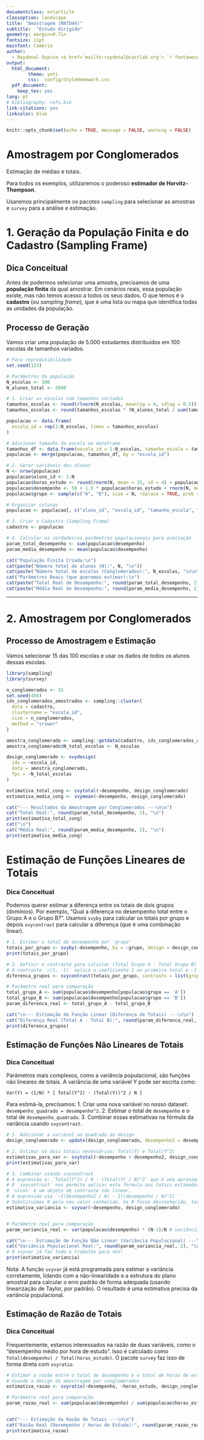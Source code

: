 ```yaml
---
documentclass: extarticle
classoption: landscape
title: "Amostragem (MATD44)"
subtitle:  "Estudo dirigido"
geometry: margin=0.7in
fontsize: 11pt
mainfont: Cambria
author: 
  - Raydonal Ospina <a href='mailto:raydonal@castlab.org'> `r fontawesome::fa(name = 'envelope-circle-check', fill = 'darkgreen')`</a>
output: 
  html_document: 
        theme: yeti
        css:  config/StyleHomework.css
  pdf_document: 
    keep_tex: yes
lang: pt
# bibliography: refs.bib
link-citations: yes
linkcolor: blue
---
```



```r
knitr::opts_chunk$set(echo = TRUE, message = FALSE, warning = FALSE)
```

# Amostragem por Conglomerados

Estimação de médias e totais.

Para todos os exemplos, utilizaremos o poderoso **estimador de Horvitz-Thompson**. 


Usaremos principalmente os pacotes `sampling` para selecionar as amostras e `survey` para a análise e estimação.

# 1. Geração da População Finita e do Cadastro (Sampling Frame)

## Dica Conceitual

Antes de podermos selecionar uma amostra, precisamos de uma **população finita** da qual amostrar. Em cenários reais, essa população existe, mas não temos acesso a todos os seus dados. O que temos é o **cadastro** (ou *sampling frame*), que é uma lista ou mapa que identifica todas as unidades da população.

## Processo de Geração

Vamos criar uma população de 5.000 estudantes distribuídos em 100 escolas de tamanhos variados.

```r
# Para reprodutibilidade
set.seed(123)

# Parâmetros da população
N_escolas <- 100
N_alunos_total <- 5000

# 1. Criar as escolas com tamanhos variados
tamanhos_escolas <- round(rlnorm(N_escolas, meanlog = 4, sdlog = 0.5))
tamanhos_escolas <- round(tamanhos_escolas * (N_alunos_total / sum(tamanhos_escolas))) # Ajustar para o total

populacao <- data.frame(
  escola_id = rep(1:N_escolas, times = tamanhos_escolas)
)

# Adicionar tamanho da escola ao dataframe
tamanhos_df <- data.frame(escola_id = 1:N_escolas, tamanho_escola = tamanhos_escolas)
populacao <- merge(populacao, tamanhos_df, by = "escola_id")

# 2. Gerar variáveis dos alunos
N <- nrow(populacao)
populacao$aluno_id <- 1:N
populacao$horas_estudo <- round(rnorm(N, mean = 15, sd = 4) + populacao$escola_id * 0.05, 1)
populacao$desempenho <- 50 + 1.5 * populacao$horas_estudo + rnorm(N, mean = 0, sd = 8)
populacao$grupo <- sample(c("A", "B"), size = N, replace = TRUE, prob = c(0.6, 0.4))

# Organizar colunas
populacao <- populacao[, c("aluno_id", "escola_id", "tamanho_escola", "grupo", "horas_estudo", "desempenho")]

# 3. Criar o Cadastro (Sampling Frame)
cadastro <- populacao

# 4. Calcular os verdadeiros parâmetros populacionais para avaliação
param_total_desempenho <- sum(populacao$desempenho)
param_media_desempenho <- mean(populacao$desempenho)

cat("População Finita Criada:\n")
cat(paste("Número total de alunos (N):", N, "\n"))
cat(paste("Número total de escolas (Conglomerados):", N_escolas, "\n\n"))
cat("Parâmetros Reais (que queremos estimar):\n")
cat(paste("Total Real de Desempenho:", round(param_total_desempenho, 2), "\n"))
cat(paste("Média Real de Desempenho:", round(param_media_desempenho, 2), "\n"))
```

---

# 2. Amostragem por Conglomerados

## Processo de Amostragem e Estimação
Vamos selecionar 15 das 100 escolas e usar os dados de todos os alunos dessas escolas.

```r
library(sampling)
library(survey)

n_conglomerados <- 15
set.seed(456)
ids_conglomerados_amostrados <- sampling::cluster(
  data = cadastro, 
  clustername = "escola_id", 
  size = n_conglomerados, 
  method = "srswor"
)

amostra_conglomerado <- sampling::getdata(cadastro, ids_conglomerados_amostrados)
amostra_conglomerado$N_total_escolas <- N_escolas

design_conglomerado <- svydesign(
  ids = ~escola_id, 
  data = amostra_conglomerado,
  fpc = ~N_total_escolas 
)

estimativa_total_cong <- svytotal(~desempenho, design_conglomerado)
estimativa_media_cong <- svymean(~desempenho, design_conglomerado)

cat("--- Resultados da Amostragem por Conglomerados ---\n\n")
cat("Total Real:", round(param_total_desempenho, 2), "\n")
print(estimativa_total_cong)
cat("\n")
cat("Média Real:", round(param_media_desempenho, 2), "\n")
print(estimativa_media_cong)
```




# Estimação de Funções Lineares de Totais

### Dica Conceitual
Podemos querer estimar a diferença entre os totais de dois grupos (domínios). Por exemplo, "Qual a diferença no desempenho total entre o Grupo A e o Grupo B?". Usamos `svyby` para calcular os totais por grupo e depois `svycontrast` para calcular a diferença (que é uma combinação linear).

```r
# 1. Estimar o total de desempenho por 'grupo'
totais_por_grupo <- svyby(~desempenho, by = ~grupo, design = design_conglomerado, FUN = svytotal)
print(totais_por_grupo)

# 2. Definir o contraste para calcular (Total Grupo A - Total Grupo B)
# O contraste `c(1, -1)` aplica o coeficiente 1 ao primeiro total e -1 ao segundo.
diferenca_grupos <- svycontrast(totais_por_grupo, contrasts = list(grupo = c(1, -1)))

# Parâmetro real para comparação
total_grupo_A <- sum(populacao$desempenho[populacao$grupo == 'A'])
total_grupo_B <- sum(populacao$desempenho[populacao$grupo == 'B'])
param_diferenca_real <- total_grupo_A - total_grupo_B

cat("\n--- Estimação de Função Linear (Diferença de Totais) ---\n\n")
cat("Diferença Real (Total A - Total B):", round(param_diferenca_real, 2), "\n")
print(diferenca_grupos)
```
## Estimação de Funções Não Lineares de Totais

### Dica Conceitual
Parâmetros mais complexos, como a variância populacional, são funções não lineares de totais. A variância de uma variável Y pode ser escrita como:

`Var(Y) = (1/N) * [ Total(Y^2) - (Total(Y))^2 / N ]`

Para estimá-la, precisamos:
1.  Criar uma nova variável no nosso dataset: `desempenho_quadrado = desempenho^2`.
2.  Estimar o total de `desempenho` e o total de `desempenho_quadrado`.
3.  Combinar essas estimativas na fórmula da variância usando `svycontrast`.

```r
# 1. Adicionar a variável ao quadrado ao design
design_conglomerado <- update(design_conglomerado, desempenho2 = desempenho^2)

# 2. Estimar os dois totais necessários: Total(Y) e Total(Y^2)
estimativas_para_var <- svytotal(~desempenho + desempenho2, design_conglomerado)
print(estimativas_para_var)

# 3. Combinar usando svycontrast
# A expressão é: `Total(Y^2) / N - (Total(Y) / N)^2` que é uma aproximação para populações grandes.
# O `svycontrast` nos permite aplicar esta fórmula aos totais estimados.
# `nlcon` é um objeto de contraste não linear.
# A expressão usa `~I(desempenho2 / N) - I((desempenho / N)^2)`
# Substituímos N pelo seu valor conhecido. Se N fosse desconhecido, teríamos que estimá-lo também.
estimativa_variancia <- svyvar(~desempenho, design_conglomerado)


# Parâmetro real para comparação
param_variancia_real <- var(populacao$desempenho) * (N-1)/N # variância populacional

cat("\n--- Estimação de Função Não Linear (Variância Populacional) ---\n\n")
cat("Variância Populacional Real:", round(param_variancia_real, 2), "\n")
# O svyvar já faz todo o trabalho para nós!
print(estimativa_variancia)
```
Nota: A função `svyvar` já está programada para estimar a variância corretamente, lidando com a não-linearidade e a estrutura do plano amostral para calcular o erro padrão de forma adequada (usando linearização de Taylor, por padrão). O resultado é uma estimativa precisa da variância populacional.


## Estimação de  Razão de Totais

### Dica Conceitual
Frequentemente, estamos interessados na razão de duas variáveis, como o "desempenho médio por hora de estudo". Isso é calculado como `Total(desempenho) / Total(horas_estudo)`. O pacote `survey` faz isso de forma direta com `svyratio`.

```r
# Estimar a razão entre o total de desempenho e o total de horas de estudo
# Usando o design da amostragem por conglomerados
estimativa_razao <- svyratio(~desempenho, ~horas_estudo, design_conglomerado)

# Parâmetro real para comparação
param_razao_real <- sum(populacao$desempenho) / sum(populacao$horas_estudo)


cat("--- Estimação da Razão de Totais ---\n\n")
cat("Razão Real (Desempenho / Horas de Estudo):", round(param_razao_real, 4), "\n")
print(estimativa_razao)

```


